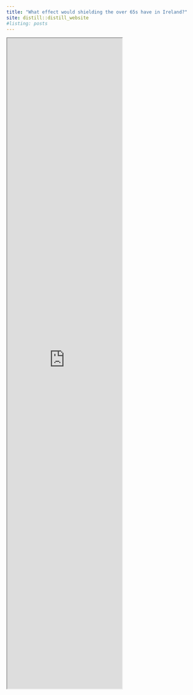 ```yaml
---
title: "What effect would shielding the over 65s have in Ireland?"
site: distill::distill_website
#listing: posts
---
```


<iframe src="https://rstudioserver.hamilton.ie:3838/users/aparnell/SEIR_over65//" class="l-screen-inset shaded" height = "1700px"></iframe>